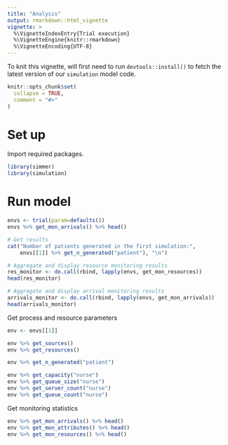 ```yaml
---
title: "Analysis"
output: rmarkdown::html_vignette
vignette: >
  %\VignetteIndexEntry{Trial execution}
  %\VignetteEngine{knitr::rmarkdown}
  %\VignetteEncoding{UTF-8}
---
```


To knit this vignette, will first need to run `devtools::install()` to fetch the latest version of our `simulation` model code.

```r
knitr::opts_chunk$set(
  collapse = TRUE,
  comment = "#>"
)
```

# Set up

Import required packages.

```r
library(simmer)
library(simulation)
```

# Run model

```r
envs <- trial(param=defaults())
envs %>% get_mon_arrivals() %>% head()
```

```r
# Get results
cat("Number of patients generated in the first simulation:",
    envs[[1]] %>% get_n_generated("patient"), "\n")

# Aggregate and display resource monitoring results
res_monitor <- do.call(rbind, lapply(envs, get_mon_resources))
head(res_monitor)

# Aggregate and display arrival monitoring results
arrivals_monitor <- do.call(rbind, lapply(envs, get_mon_arrivals))
head(arrivals_monitor)
```

Get process and resource parameters

```r
env <- envs[[1]]

env %>% get_sources()
env %>% get_resources()

env %>% get_n_generated("patient")

env %>% get_capacity("nurse")
env %>% get_queue_size("nurse")
env %>% get_server_count("nurse")
env %>% get_queue_count("nurse")
```

Get monitoring statistics

```r
env %>% get_mon_arrivals() %>% head()
env %>% get_mon_attributes() %>% head()
env %>% get_mon_resources() %>% head()
```
